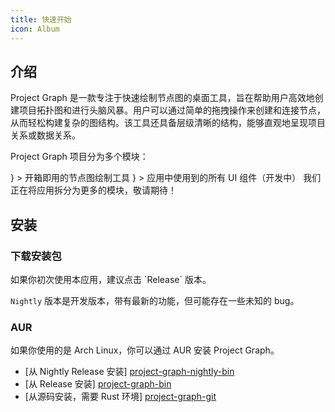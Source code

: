 ```yaml
---
title: 快速开始
icon: Album
---
```



## 介绍

Project Graph 是一款专注于快速绘制节点图的桌面工具，旨在帮助用户高效地创建项目拓扑图和进行头脑风暴。用户可以通过简单的拖拽操作来创建和连接节点，从而轻松构建复杂的图结构。该工具还具备层级清晰的结构，能够直观地呈现项目关系或数据关系。

Project Graph 项目分为多个模块：

<Cards>
  <Card
    title="Project Graph"
    icon={<AppWindowMac />}
  >
    开箱即用的节点图绘制工具
  </Card>
  <Card
    title="UI"
    icon={<Brush />}
  >
    应用中使用到的所有 UI 组件（开发中）
  </Card>
  <Card
    title="..."
  >
    我们正在将应用拆分为更多的模块，敬请期待！
  </Card>
</Cards>

## 安装

### 下载安装包

<Callout>
如果你初次使用本应用，建议点击 `Release` 版本。

`Nightly` 版本是开发版本，带有最新的功能，但可能存在一些未知的 bug。
</Callout>

<GithubRelease />

### AUR

如果你使用的是 Arch Linux，你可以通过 AUR 安装 Project Graph。

- [从 Nightly Release 安装] [project-graph-nightly-bin](https://aur.archlinux.org/packages/project-graph-nightly-bin)
- [从 Release 安装] [project-graph-bin](https://aur.archlinux.org/packages/project-graph-bin)
- [从源码安装，需要 Rust 环境] [project-graph-git](https://aur.archlinux.org/packages/project-graph-git)
